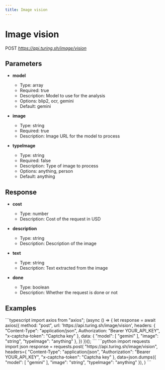 ```yaml
---
title: Image vision
---
```


# Image vision
POST *https://api.turing.sh/image/vision*

## Parameters


- **model**
  - Type: array
  - Required: true
  - Description: Model to use for the analysis
  - Options: blip2, ocr, gemini
  - Default: gemini

- **image**
  - Type: string
  - Required: true
  - Description: Image URL for the model to process

- **typeImage**
  - Type: string
  - Required: false
  - Description: Type of image to process
  - Options: anything, person
  - Default: anything

## Response


- **cost**
  - Type: number
  - Description: Cost of the request in USD

- **description**
  - Type: string
  - Description: Description of the image

- **text**
  - Type: string
  - Description: Text extracted from the image

- **done**
  - Type: boolean
  - Description: Whether the request is done or not

## Examples

<CodeGroup title="Image vision example">
  ```typescript
  import axios from "axios";
  (async () => {
    let response = await axios({
      method: "post",
      url: 'https://api.turing.sh/image/vision',
      headers: {
        "Content-Type": "application/json",
        Authorization: "Bearer YOUR_API_KEY",
        "x-captcha-token": "Captcha key"
      },
      data: {
  "model": [
    "gemini"
  ],
  "image": "string",
  "typeImage": "anything"
},
    })
  })();
  ```
  ```python
  import requests
  import json
  response = requests.post(
    "https://api.turing.sh/image/vision",
    headers={
      "Content-Type": "application/json",
      "Authorization": "Bearer YOUR_API_KEY",
      "x-captcha-token": "Captcha key"
    },
    data=json.dumps({
  "model": [
    "gemini"
  ],
  "image": "string",
  "typeImage": "anything"
}),
  )
  ```
</CodeGroup>